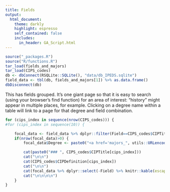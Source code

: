 ```yaml
---
title: Fields
output:
  html_document:
    theme: darkly
    highlight: espresso
    self_contained: false
    includes:
      in_header: GA_Script.html
---
```



```r
source("_packages.R")
source("R/functions.R")
tar_load(fields_and_majors)
tar_load(CIPS_codes)
db <- dbConnect(RSQLite::SQLite(), "data/db_IPEDS.sqlite")
field_data <- tbl(db, fields_and_majors[1]) %>% as.data.frame()
dbDisconnect(db)
```

This has fields grouped. It's one giant page so that it is easy to search (using your browser's find function) for an area of interest: "history" might appear in multiple places, for example. Clicking on a degree name within a table will link to a page for that degree and field combination.

```r
for (cips_index in sequence(nrow(CIPS_codes))) {
#for (cips_index in sequence(10)) {

	focal_data <- field_data %>% dplyr::filter(Field==CIPS_codes$CIPTitle[cips_index]) 
	if(nrow(focal_data)>0) {		
		focal_data$Degree <- paste0("<a href='majors_", utils::URLencode(gsub(" ", "", focal_data$Degree)), "_", utils::URLencode( gsub('/', "_",gsub(",", "_", gsub(" ", "", focal_data$Field)))) ,".html'>", focal_data$Degree, "</a>")

		cat(paste0("### ", CIPS_codes$CIPTitle[cips_index]))
		cat("\n\n")
		cat(CIPS_codes$CIPDefinition[cips_index])
		cat("\n\n")
		cat(focal_data %>% dplyr::select(-Field) %>% knitr::kable(escape=FALSE) %>%  kableExtra::kable_styling(bootstrap_options = c("striped", "hover", "condensed")))
		cat("\n\n\n\n")
	}
}

```
